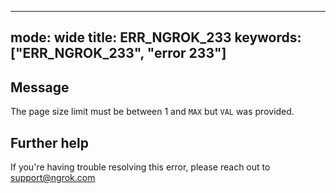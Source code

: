 
---
mode: wide
title: ERR_NGROK_233
keywords: ["ERR_NGROK_233", "error 233"]
---

## Message
The page size limit must be between 1 and `MAX` but `VAL` was provided.




## Further help
If you're having trouble resolving this error, please reach out to [support@ngrok.com](mailto:support@ngrok.com?subject=Help%20with%20ERR_NGROK_233)

